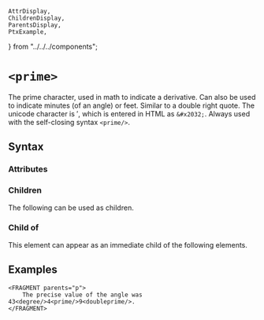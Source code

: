     AttrDisplay,
    ChildrenDisplay,
    ParentsDisplay,
    PtxExample,
} from "../../../components";

# `<prime>`

The prime character, used in math to indicate a derivative. Can also be used to indicate minutes (of an angle) or feet.
Similar to a double right quote. The unicode character is &#x2032;, which is entered in HTML as `&#x2032;`.
Always used with the self-closing syntax `<prime/>`.

## Syntax

### Attributes

<AttrDisplay name="prime" />

### Children

The following can be used as children.

<ChildrenDisplay name="prime" />

### Child of

This element can appear as an immediate child of the following elements.

<ParentsDisplay name="prime" />

## Examples
```ptx-example
<FRAGMENT parents="p">
    The precise value of the angle was 43<degree/>4<prime/>9<doubleprime/>.
</FRAGMENT>
```
    